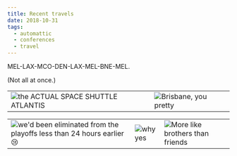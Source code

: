 ```yaml
---
title: Recent travels
date: 2018-10-31
tags:
  - automattic
  - conferences
  - travel
---
```


MEL-LAX-MCO-DEN-LAX-MEL-BNE-MEL.

(Not all at once.)

| | | 
| ----------- | ----------- | 
| ![the ACTUAL SPACE SHUTTLE ATLANTIS](shuttle.png "zomg") | ![Brisbane, you pretty](bne.png) | |

| | | |
| ----------- | ----------- | --- |
| ![we'd been eliminated from the playoffs less than 24 hours earlier 😢](coors.png) | ![why yes](coffee.png) | ![More like brothers than friends](brothers.png "WTBR!") |
